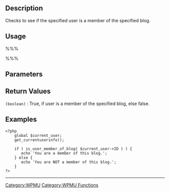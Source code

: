 == Description ==
Checks to see if the specified user is a member of the specified blog.

== Usage ==
%%%<?php is_user_member_of_blog( $user_id, $blog_id ); ?>%%%

== Parameters ==
{{Parameter|$user_id|integer|The id of the user you want to check membership for.|optional|current user}}
{{Parameter|$blog_id|integer|The id of the blog you want to check membership for.|optional|current site}}

== Return Values ==
; <tt>(boolean)</tt> : True, if user is a member of the specified blog, else false.

== Examples ==

<pre>
<?php
    global $current_user;
    get_currentuserinfo();

    if ( is_user_member_of_blog( $current_user->ID ) ) {
       echo 'You are a member of this blog.';
    } else {
       echo 'You are NOT a member of this blog.';
    }
?>
</pre>

----

[[Category:WPMU]]
[[Category:WPMU Functions]]